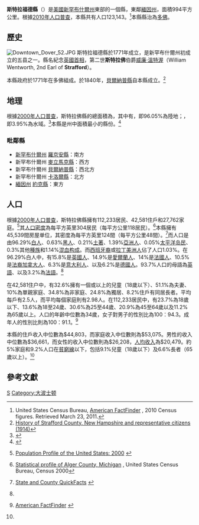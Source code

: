 {{noteTA
|G1=USState
|1=zh-hans:斯特拉福德; zh-hk:斯特拉佛;zh-tw:史特拉佛;
}}

{{Infobox U.S. County|
 county  = 斯特拉佛縣|
 state = 新罕布夏州 |
 en county  = Strafford County|
 en state = New Hampshire |
 seal = Strafford County, New Hampshire seal.png|
 map = Map of New Hampshire highlighting Strafford County.svg |
 map size = 100|
 founded = 1771年|
 seat = [[多佛_(新罕布什爾州)|多佛]] | 
 largest city = 多佛 |
 area            = {{convert|384.05|sqmi|km2}}|
 area land       = {{convert|368.76|sqmi}} |
 area water      ={{convert|15.29|sqmi}} |
 area percentage = 3.59% |
 census yr = 2010 |
 pop = 123,143 |
 density = 129 |
 web = www.co.strafford.nh.us |
|}}

'''斯特拉福德縣'''（{{lang en|'''Strafford County'''}}）是[[美國|美國]][[新罕布什爾州|新罕布什爾州]]東部的一個縣，東鄰[[緬因州|緬因州]]，面積994平方公里。根據[[美國2010年人口普查|2010年人口普查]]，本縣共有人口123,143。<ref>United States Census Bureau, [http://factfinder2.census.gov/main.html American FactFinder] {{Wayback|url=http://factfinder2.census.gov/main.html |date=20120506064715 }}, 2010 Census figures. Retrieved March 23, 2011.</ref>本縣縣治為[[多佛_(新罕布什爾州)|多佛]]。{{GR|6}}

==歷史==
[[File:Downtown_Dover_52.JPG|thumb]]
斯特拉福德縣於1771年成立，是新罕布什爾州初成立的五县之一。縣名紀念[[英國首相|英國首相]]，第二世'''斯特拉佛'''伯爵[[威廉·溫特渥|威廉·溫特渥]]（William Wentworth, 2nd Earl of '''Strafford'''）。{{GR|3}}

本縣政府於1771年在多佛組成。於1840年，[[貝爾納普縣_(新罕布什爾州)|貝爾納普縣]]自本縣成立。<ref>[http://archive.org/details/historyofstraffo00scal History of Strafford County, New Hampshire and representative citizens (1914)]</ref>

==地理==
根據[[2000年美国人口普查|2000年人口普查]]，斯特拉佛縣的總面積為{{convert|384|sqmi}}，其中有{{convert|369|sqmi}}，即96.05%為陸地；{{convert|15|sqmi}}，即3.95%為水域。<ref>{{cite web
  |url=http://www.census.gov/tiger/tms/gazetteer/county2k.txt
  |title=Census 2000 U.S. Gazetteer Files: Counties
  |publisher=United States Census
  |accessdate=2011-02-13
  |archive-url=https://www.webcitation.org/68EB8WXmf?url=http://www.census.gov/tiger/tms/gazetteer/county2k.txt
  |archive-date=2012-06-06
  |dead-url=yes
  }}</ref>本縣是州中面積最小的縣份。<ref name="NACO">{{cite web|url=http://www.naco.org/Template.cfm?Section=Find_a_County&Template=/cffiles/counties/state.cfm&state.cfm&statecode=NH |title=NACo - Find a county |work=National Association of Counties |accessdate=2007-07-24 |archiveurl=https://web.archive.org/web/20070711120228/http://www.naco.org/Template.cfm?Section=Find_a_County&Template=%2Fcffiles%2Fcounties%2Fstate.cfm&state.cfm&statecode=NH |archivedate=2007-07-11 |deadurl=yes }}</ref>

===毗鄰縣===
*[[新罕布什爾州|新罕布什爾州]] [[羅京安縣_(新罕布什爾州)|羅京安縣]]：南方
*新罕布什爾州 [[麥立馬克縣|麥立馬克縣]]：西方
*新罕布什爾州 [[貝爾納普縣_(新罕布什爾州)|貝爾納普縣]]：西北方
*新罕布什爾州 [[卡洛爾縣_(新罕布什爾州)|卡洛爾縣]]：北方
*[[緬因州|緬因州]] [[約克縣_(緬因州)|約克縣]]：東方

==人口==
{{USCensusPop
|1790= 23611
|1800= 32614
|1810= 41595
|1820= 51117
|1830= 58910
|1840= 61127
|1850= 29374
|1860= 31493
|1870= 30243
|1880= 35558
|1890= 38442
|1900= 39337
|1910= 38951
|1920= 38546
|1930= 38580
|1940= 43553
|1950= 51567
|1960= 59799
|1970= 70431
|1980= 85408
|1990= 104233
|2000= 112233
|2010= 123143
| footnote=<ref>{{cite web|url=http://www.census.gov/population/www/censusdata/cencounts/files/ca190090.txt|title=1900-1990 census data|publisher=United States Census Bureau|accessdate=2013-05-06|archive-date=2013-06-18|archive-url=https://web.archive.org/web/20130618102118/http://www.census.gov/population/www/censusdata/cencounts/files/ca190090.txt|dead-url=no}}</ref><ref>{{cite web |url=http://factfinder2.census.gov |title=American FactFinder |publisher=Factfinder2.census.gov |date= |accessdate=2013-02-16 |archive-date=2013-09-11 |archive-url=https://web.archive.org/web/20130911234518/http://factfinder2.census.gov/ |dead-url=no }}</ref><ref>{{cite web |url=http://mapserver.lib.virginia.edu/ |title=University of Virginia Library |publisher=Mapserver.lib.virginia.edu |date= |accessdate=2013-02-16 |archive-date=2012-08-11 |archive-url=https://web.archive.org/web/20120811110448/http://mapserver.lib.virginia.edu/ |dead-url=yes }}</ref>
|}}

根據[[2000年美國人口普查|2000年人口普查]]{{GR|2}}，斯特拉佛縣擁有112,233居民、42,581住戶和27,762家庭。<ref>{{en}}[http://www.census.gov/population/www/pop-profile/profile2000.html Population Profile of the United States: 2000] {{Wayback|url=http://www.census.gov/population/www/pop-profile/profile2000.html |date=20040113065424 }}</ref>其[[人口密度|人口密度]]為每平方英里304居民（每平方公里118居民）。<ref>[http://censtats.census.gov/data/MI/05026003.pdf Statistical profile of Alger County, Michigan] {{webarchive|url=https://web.archive.org/web/20120407012422/http://censtats.census.gov/data/MI/05026003.pdf |date=2012-04-07 }}, United States Census Bureau, Census 2000</ref>本縣擁有45,539間房屋单位，其密度為每平方英里124間（每平方公里48間）。<ref name="#1">{{en}}[http://quickfacts.census.gov/qfd/ State and County QuickFacts] {{Wayback|url=http://quickfacts.census.gov/qfd/ |date=20040401125638 }}</ref>而人口是由96.29%[[歐裔美國人|白人]]、0.63%[[非裔美國人|黑人]]、0.21%[[美國土著|土著]]、1.39%[[亞裔美國人|亞洲人]]、0.05%[[太平洋岛民|太平洋岛民]]、0.3%其他[[種族|種族]]和1.14%[[混血|混血]][[种族构成|构成]]。而[[西班牙裔美国人|西班牙裔]]或[[拉丁美洲人|拉丁美洲人]]佔了人口1.03%。在96.29%白人中，有15.8%是[[英國人|英國人]]、14.9%是[[愛爾蘭人|愛爾蘭人]]、14%是[[法國人|法國人]]、10.5%是[[法裔加拿大人|法裔加拿大人]]、6.3%是[[意大利人|意大利人]]、以及6.2%是[[德國人|德國人]]。93.7%人口的母語為[[英語|英語]]、以及3.2%為[[法語|法語]]。<ref name="#1"/>

在42,581住户中，有32.6%擁有一個或以上的兒童（18歲以下）、51.1%為夫妻、10%為單親家庭、34.8%為非家庭、24.8%為獨居、8.2%住戶有同居長者。平均每戶有2.5人，而平均每個家庭則有2.98人。在112,233居民中，有23.7%為18歲以下、13.6%為18至24歲、30.6%為25至44歲、20.9%為45至64歲以及11.2%為65歲以上。人口的年齡中位數為34歲，女子對男子的性別比為100：94.3。成年人的性別比則為100：91.1。<ref name="Census">{{en}}[http://factfinder.census.gov/ American FactFinder] {{WebCite|url=https://www.webcitation.org/65jESGrbU?url=http://factfinder2.census.gov/legacy/aff_sunset.html |date=20120226005920 |dateformat=iso }}</ref>

本縣的住戶收入中位數為$44,803，而家庭收入中位數則為$53,075。男性的收入中位數為$36,661，而女性的收入中位數則為$26,208，[[人均收入|人均收入]]為$20,479。約5%家庭和9.2%人口在[[貧窮線|貧窮線]]以下，包括9.1%兒童（18歲以下）及6.6%長者（65歲以上）。<ref name="Census"/>

==參考文獻==
{{reflist|2}}

{{New Hampshire}}

[[Category:新罕布什爾州行政區劃|S]]
[[Category:大波士顿|Category:大波士顿]]